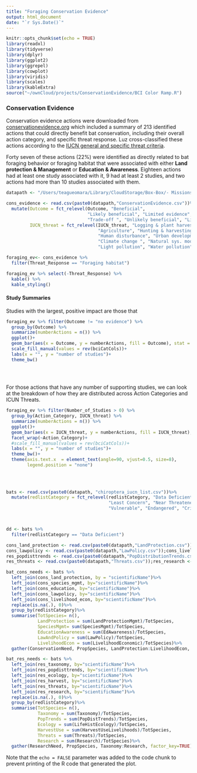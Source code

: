 ```yaml
---
title: "Foraging Conservation Evidence"
output: html_document
date: "`r Sys.Date()`"
---
```


```r
knitr::opts_chunk$set(echo = TRUE)
library(readxl)
library(tidyverse)
library(dplyr)
library(ggplot2)
library(ggrepel)
library(cowplot)
library(viridis)
library(scales)
library(kableExtra)
source("~/ownCloud/projects/ConservationEvidence/BCI Color Ramp.R")
```

### Conservation Evidence

Conservation evidence actions were downloaded from [conservationevidence.org](conservationevidence.org) which included a summary of 213 identified actions that could directly benefit bat conservation, including their overall action category, and specific threat response. Luz cross-classified these actions according to the [IUCN general and specific threat criteria](https://www.iucnredlist.org/resources/threat-classification-scheme).  

Forty seven of these actions (22%) were identified as directly related to bat foraging behavior or foraging habitat that were associated with either **Land protection & Management** or **Education & Awareness**. Eighteen actions had at least one study associated with it, 9 had at least 2 studies, and two actions had more than 10 studies associated with them.

```r
datapath <- "/Users/teagueomara/Library/CloudStorage/Box-Box/- Missions & Programs/Collaborative Projects/conservation_evidence/Bio Cons SI Shortfalls Cons Sci/data and script/"

cons_evidence <- read.csv(paste0(datapath,"ConservationEvidence.csv"))%>%
  mutate(Outcome = fct_relevel(Outcome, "Beneficial",
                               "Likely beneficial", "Limited evidence", 
                               "Trade-off ", "Unlikely beneficial", "Likely harmful", "No evidence"),
         IUCN_threat = fct_relevel(IUCN_threat, "Logging & plant harvesting",
                                   "Agriculture", "Hunting & harvesting", 
                                   "Human disturbance", "Urban development", "Energy prod. & mining", 
                                   "Climate change ", "Natural sys. modifications","White-nose Syndrome", "Invasive sp","Diseases",
                                   "Light pollution", "Water pollution", "Noise pollution", "Transportation & corridors", "Multiple threats"))

foraging_ev<- cons_evidence %>% 
  filter(Threat_Response == "Foraging habitat")

foraging_ev %>% select(-Threat_Response) %>%  
  kable() %>%
  kable_styling()

```

#### Study Summaries

Studies with the largest, positive impact are those that 


```r
foraging_ev %>% filter(Outcome != "no evidence") %>%
  group_by(Outcome) %>% 
  summarize(numberActions = n()) %>% 
  ggplot()+
  geom_bar(aes(x = Outcome, y = numberActions, fill = Outcome), stat = "identity")+
  scale_fill_manual(values = rev(bciCatCols))+
  labs(x = "", y = "number of studies")+
  theme_bw()
  
  
  
```

For those actions that have any number of supporting studies, we can look at the breakdown of how they are distributed across Action Categories and ICUN Threats.
```r
foraging_ev %>% filter(Number_of_Studies > 0) %>%
  group_by(Action_Category, IUCN_threat) %>% 
  summarize(numberActions = n()) %>% 
  ggplot()+
  geom_bar(aes(x = IUCN_threat, y = numberActions, fill = IUCN_threat), stat = "identity")+
  facet_wrap(~Action_Category)+
  #scale_fill_manual(values = rev(bciCatCols))+
  labs(x = "", y = "number of studies")+
  theme_bw()+
  theme(axis.text.x  = element_text(angle=90, vjust=0.5, size=8),
        legend.position = "none")
  
  
  
```





```r
bats <- read.csv(paste0(datapath, "chiroptera_iucn_list.csv"))%>%
  mutate(redlistCategory = fct_relevel(redlistCategory, "Data Deficient",
                                       "Least Concern", "Near Threatened", 
                                       "Vulnerable", "Endangered", "Critically Endangered"))



dd <- bats %>%
  filter(redlistCategory == "Data Deficient")

cons_land_protection <- read.csv(paste0(datapath,"LandProtection.csv"));cons_species_mgmt <- read.csv(paste0(datapath,"SpeciesMgmt.csv"));cons_education <- read.csv(paste0(datapath,"EducationAwareness.csv"));
cons_lawpolicy <- read.csv(paste0(datapath,"LawPolicy.csv"));cons_livelihood_econ <- read.csv(paste0(datapath,"LivelihoodEconomic.csv"));res_taxonomy <- read.csv(paste0(datapath,"Taxonomy.csv"));
res_popdisttrends <- read.csv(paste0(datapath,"PopDistributionTrends.csv"));res_ecology <- read.csv(paste0(datapath,"LifeHistoryEcology.csv"));res_harvest <- read.csv(paste0(datapath,"HarvestUse&Livelihoods.csv"));
res_threats <- read.csv(paste0(datapath,"Threats.csv"));res_research <- read.csv(paste0(datapath,"Research.csv"))

bat_cons_needs <- bats %>%
  left_join(cons_land_protection, by = "scientificName")%>%
  left_join(cons_species_mgmt, by="scientificName")%>%
  left_join(cons_education, by="scientificName")%>%
  left_join(cons_lawpolicy, by="scientificName")%>%
  left_join(cons_livelihood_econ, by="scientificName")%>%
  replace(is.na(.), 0)%>%
  group_by(redlistCategory)%>%
  summarise(TotSpecies= n(),
            LandProtection = sum(LandProtectionMgmt)/TotSpecies,
            SpeciesMgmt= sum(SpeciesMgmt)/TotSpecies,
            EducationAwareness = sum(EdAwareness)/TotSpecies,
            LawAndPolicy = sum(LawPolicy)/TotSpecies,
            LivelihoodEcon = sum(LivelihoodEconomic)/TotSpecies)%>%
  gather(ConservationNeed, PropSpecies, LandProtection:LivelihoodEcon, factor_key=TRUE)

bat_res_needs <- bats %>%
  left_join(res_taxonomy, by="scientificName")%>%
  left_join(res_popdisttrends, by="scientificName")%>%
  left_join(res_ecology, by="scientificName")%>%
  left_join(res_harvest, by="scientificName")%>%
  left_join(res_threats, by="scientificName")%>%
  left_join(res_research, by="scientificName")%>%
  replace(is.na(.), 0)%>%
  group_by(redlistCategory)%>%
  summarise(TotSpecies= n(),
            Taxonomy = sum(Taxonomy)/TotSpecies,
            PopTrends = sum(PopDistTrends)/TotSpecies,
            Ecology = sum(LifeHistEcology)/TotSpecies,
            HarvestUse = sum(HarvestUseLivelihoods)/TotSpecies,
            Threats = sum(Threats)/TotSpecies,
            Research = sum(Research)/TotSpecies)%>%
  gather(ResearchNeed, PropSpecies, Taxonomy:Research, factor_key=TRUE)
```

Note that the `echo = FALSE` parameter was added to the code chunk to prevent printing of the R code that generated the plot.
